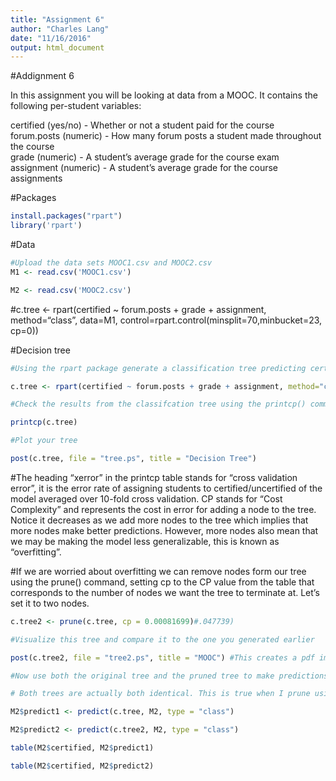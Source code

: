 ```yaml
---
title: "Assignment 6"
author: "Charles Lang"
date: "11/16/2016"
output: html_document
---
```

#Addignment 6

In this assignment you will be looking at data from a MOOC. It contains the following per-student variables:

certified (yes/no) - Whether or not a student paid for the course  
forum.posts (numeric) - How many forum posts a student made throughout the course  
grade (numeric) - A student's average grade for the course exam  
assignment (numeric) - A student's average grade for the course assignments  

#Packages
```r
install.packages("rpart")
library('rpart')
```

#Data
```r
#Upload the data sets MOOC1.csv and MOOC2.csv
M1 <- read.csv('MOOC1.csv')

M2 <- read.csv('MOOC2.csv')

```

#c.tree <- rpart(certified ~ forum.posts + grade + assignment, method="class", data=M1, control=rpart.control(minsplit=70,minbucket=23, cp=0))

#Decision tree
```r
#Using the rpart package generate a classification tree predicting certified from the other variables in the M1 data frame.

c.tree <- rpart(certified ~ forum.posts + grade + assignment, method="class", data=M1, control=rpart.control(minsplit=70,minbucket=23, cp=0))

#Check the results from the classifcation tree using the printcp() command

printcp(c.tree)

#Plot your tree 

post(c.tree, file = "tree.ps", title = "Decision Tree")

```

#The heading "xerror" in the printcp table stands for "cross validation error", it is the error rate of assigning students to certified/uncertified of the model averaged over 10-fold cross validation. CP stands for "Cost Complexity" and represents the cost in error for adding a node to the tree. Notice it decreases as we add more nodes to the tree which implies that more nodes make better predictions. However, more nodes also mean that we may be making the model less generalizable, this is known as "overfitting".

#If we are worried about overfitting we can remove nodes form our tree using the prune() command, setting cp to the CP value from the table that corresponds to the number of nodes we want the tree to terminate at. Let's set it to two nodes.

```r
c.tree2 <- prune(c.tree, cp = 0.00081699)#.047739)

#Visualize this tree and compare it to the one you generated earlier

post(c.tree2, file = "tree2.ps", title = "MOOC") #This creates a pdf image of the tree2

#Now use both the original tree and the pruned tree to make predictions about the students in the second data set. Which tree has a lower error rate?

# Both trees are actually both identical. This is true when I prune using either CP of 1 or 2 nodes.

```

```r
M2$predict1 <- predict(c.tree, M2, type = "class")

M2$predict2 <- predict(c.tree2, M2, type = "class")

table(M2$certified, M2$predict1)

table(M2$certified, M2$predict2)

```
